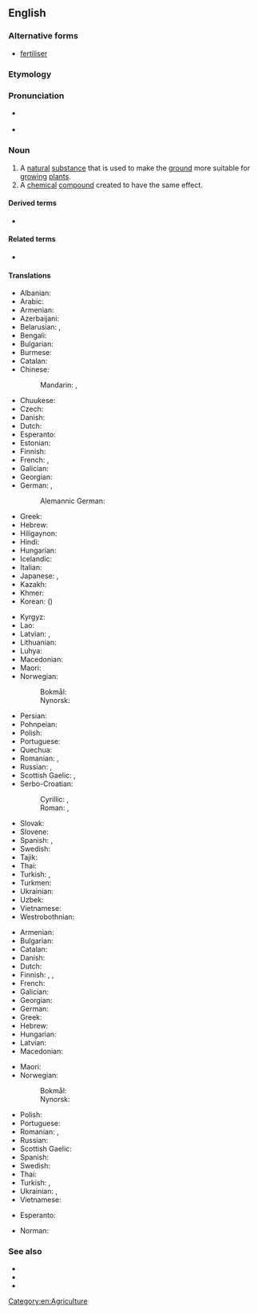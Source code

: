 ==English==
{{wikipedia}}

===Alternative forms===
* {{qualifier|British}} [[fertiliser]]

===Etymology===
{{affix|en|fertilize|-er}}

===Pronunciation===
* {{a|UK}} {{IPA|/ˈfɜːtəlaɪzə/|lang=en}}
* {{a|US}} {{IPA|/ˈfɜːɹtəlaɪzəɹ/|lang=en}}

===Noun===
{{en-noun|~}}

# A [[natural]] [[substance]] that is used to make the [[ground]] more suitable for [[grow]]ing [[plant]]s.
# A [[chemical]] [[compound]] created to have the same effect.

====Derived terms====
* {{l|en|over-fertilization}}

====Related terms====
* {{l|en|fertilize}}

====Translations====
{{trans-top|a natural substance that is used to make the ground more suitable for growing plants}}
* Albanian: {{t+|sq|pleh|m}}
* Arabic: {{t|ar|سَمَاد|m}}
* Armenian: {{t+|hy|պարարտանյութ}}
* Azerbaijani: {{t+|az|gübrə}}
* Belarusian: {{t|be|удабрэ́нне|n}}, {{t|be|угнае́нне|n}}
* Bengali: {{t|bn|সার}}
* Bulgarian: {{t|bg|тор|m}}
* Burmese: {{t+|my|မြေဩဇာ}}
* Catalan: {{t+|ca|adob|m}}
* Chinese:
*: Mandarin: {{t+|cmn|肥料|tr=féiliào|sc=Hani}}, {{t+|cmn|化肥|tr=huàféi|sc=Hani}}
* Chuukese: {{t|chk|koiasi}}
* Czech: {{t+|cs|hnojivo|n}}
* Danish: {{t+|da|gødning|c}}
* Dutch: {{t+|nl|mest|m}}
* Esperanto: {{t|eo|sterko}}
* Estonian: {{t|et|väetis}}
* Finnish: {{t+|fi|lannoite}}
* French: {{t+|fr|fertilisant}}, {{t+|fr|engrais|m}}
* Galician: {{t+|gl|fertilizante|m}}
* Georgian: {{t|ka|სასუქი}}
* German: {{t+|de|Dünger|m}}, {{t+|de|Düngemittel|n}}
*: Alemannic German: {{t|gsw|Buu|m}}
* Greek: {{t+|el|λίπασμα|n}}
* Hebrew: {{t+|he|דֶשֶׁן|m|tr=deshen}}
* Hiligaynon: {{t|hil|abono|alt=abóno}}
* Hindi: {{t+|hi|उर्वरक}}
* Hungarian: {{t+|hu|trágya}}
* Icelandic: {{t+|is|áburður|m}}
* Italian: {{t+|it|fertilizzante|m}}
* Japanese: {{t+|ja|肥料|tr=ひりょう, hiryō|sc=Jpan}}, {{t+|ja|肥|tr=こえ, koe|sc=Jpan}}
* Kazakh: {{t|kk|тыңайтқыш}}
* Khmer: {{t+|km|ជី|tr=cii|sc=Khmr}}
* Korean: {{t+|ko|비료}} ({{t+|ko|肥料}})
{{trans-mid}}
* Kyrgyz: {{t+|ky|семирткич}}
* Lao: {{t|lo|ປຸ໋ຍ|tr=-}}
* Latvian: {{t|lv|mēsli|m-p}}, {{t|lv|kūtsmēsli|m-p}}
* Lithuanian: {{t|lt|trąša|f}}
* Luhya: {{t|luy|embolea}}
* Macedonian: {{t|mk|ѓубриво|n}}
* Maori: {{t|mi|wairākau}}
* Norwegian:
*: Bokmål: {{t|nb|gjødsel|m|f}}
*: Nynorsk: {{t|nn|gjødsel|f}}
* Persian: {{t+|fa|کود|tr=kud}}
* Pohnpeian: {{t|pon|koiasi}}
* Polish: {{t+|pl|nawóz|m}}
* Portuguese: {{t+|pt|fertilizante|m}}
* Quechua: {{t|qu|wanu}}
* Romanian: {{t+|ro|îngrășământ|n}}, {{t|ro|fertilizant|m}}
* Russian: {{t+|ru|удобре́ние|n}}, {{t+|ru|наво́з|m}} {{q|manure}}
* Scottish Gaelic: {{t|gd|leasachadh|m}}, {{t|gd|todhar|m}}
* Serbo-Croatian:
*: Cyrillic: {{t|sh|ђубриво|n}}, {{t|sh|гнојиво|n}}
*: Roman: {{t+|sh|đubrivo|n}}, {{t+|sh|gnojivo|n}}
* Slovak: {{t+|sk|hnojivo|n}}
* Slovene: {{t|sl|gnojilo|n}}
* Spanish: {{t|es|abono orgánico|m}}, {{t+|es|fertilizante|m}}
* Swedish: {{t+|sv|gödsel|c}}
* Tajik: {{t|tg|поруандозӣ}}
* Thai: {{t+|th|ปุ๋ย}}
* Turkish: {{t+|tr|gübre}}, {{t+|tr|kön}}
* Turkmen: {{t|tk|dökün}}
* Ukrainian: {{t|uk|до́бриво|n|sc=Cyrl}}
* Uzbek: {{t+|uz|oʻgʻit}}
* Vietnamese: {{t+|vi|phân bón}}
* Westrobothnian: {{t|gmq-bot|göning|f}}
{{trans-bottom}}

{{trans-top|a chemical compound created to have the same effect.}}
* Armenian: {{t+|hy|պարարտանյութ}}
* Bulgarian: {{t|bg|изкуствен тор|m|sc=Cyrl}}
* Catalan: {{t+|ca|adob|m}}
* Danish: {{t+|da|kunstgødning|c}}
* Dutch: {{t+|nl|kunstmest|m}}
* Finnish: {{t+|fi|lannoite}}, {{t+|fi|apulanta}}, {{t|fi|keinolannoite}}
* French: {{t+|fr|fertilisant}}
* Galician: {{t+|gl|fertilizante|m}}
* Georgian: {{t|ka|სასუქი}}
* German: {{t|de|Handelsdünger|m}}
* Greek: {{t+|el|λίπασμα|n}}
* Hebrew: {{t+|he|דשן|m|tr=deshen}}
* Hungarian: {{t+|hu|táptalaj}}
* Latvian: {{t|lv|mēslojums|m}}
* Macedonian: {{t|mk|вештачко ѓубриво|n}}
{{trans-mid}}
* Maori: {{t|mi|wairākau}}
* Norwegian:
*: Bokmål: {{t|nb|kunstgjødsel|m|f}}
*: Nynorsk: {{t|nn|kunstgjødsel|f}}
* Polish: {{t+|pl|nawóz|m}}
* Portuguese: {{t+|pt|fertilizante|m}}
* Romanian: {{t|ro|fertilizator|n}}, {{t+|ro|îngrășământ|n}}
* Russian: {{t+|ru|удобре́ние|n}}
* Scottish Gaelic: {{t|gd|leasachadh|m}}
* Spanish: {{t+|es|fertilizante|m}}
* Swedish: {{t+|sv|konstgödsel|c}}
* Thai: {{t+|th|ปุ๋ย}}
* Turkish: {{t|tr|yapay gübre}}, {{t+|tr|suni gübre}}
* Ukrainian: {{t|uk|мінеральне добриво|n|sc=Cyrl}}, {{t+|uk|міндобриво|n|sc=Cyrl}}
* Vietnamese: {{t+|vi|phân bón}}
{{trans-bottom}}

{{checktrans-top}}
* Esperanto: {{t-check|eo|sterko}}
{{trans-mid}}
* Norman: {{t-check|nrf|engrais|m}} {{qualifier|Jersey}}
{{trans-bottom}}

===See also===
* {{l|en|dung}}
* {{l|en|lawn food}}
* {{l|en|manure}}

[[Category:en:Agriculture]]